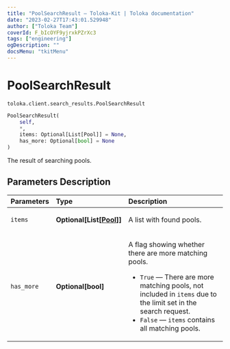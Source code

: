 ```yaml
---
title: "PoolSearchResult — Toloka-Kit | Toloka documentation"
date: "2023-02-27T17:43:01.529948"
author: ["Toloka Team"]
coverId: F_bIcOYF9yjrxkPZrXc3
tags: ["engineering"]
ogDescription: ""
docsMenu: "tkitMenu"
---
```


# PoolSearchResult
`toloka.client.search_results.PoolSearchResult`

```python
PoolSearchResult(
    self,
    *,
    items: Optional[List[Pool]] = None,
    has_more: Optional[bool] = None
)
```

The result of searching pools.

## Parameters Description

| Parameters | Type | Description |
| :----------| :----| :-----------|
`items`|**Optional\[List\[[Pool](/docs/toloka-kit/reference/toloka.client.pool.Pool)\]\]**|<p>A list with found pools.</p>
`has_more`|**Optional\[bool\]**|<p>A flag showing whether there are more matching pools.</p> <ul> <li>`True` — There are more matching pools, not included in `items` due to the limit set in the search request.</li> <li>`False` — `items` contains all matching pools.</li> </ul>